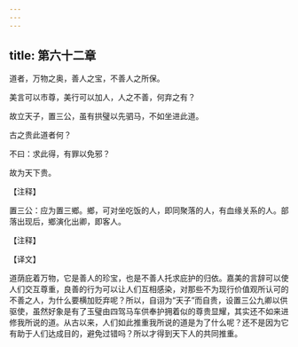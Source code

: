 ```yaml
---
---
---
```

title: 第六十二章
---

道者，万物之奥，善人之宝，不善人之所保。

美言可以市尊，美行可以加人，人之不善，何弃之有？

故立天子，置三公，虽有拱璧以先驷马，不如坐进此道。

古之贵此道者何？

不曰：求此得，有罪以免邪？

故为天下贵。

【注释】

置三公：应为置三鄉。鄉，可对坐吃饭的人，即同聚落的人，有血缘关系的人。部落出现后，鄉演化出卿，即客人。

【注释】

【译文】

道荫庇着万物，它是善人的珍宝，也是不善人托求庇护的归依。嘉美的言辞可以使人们交互尊重，良善的行为可以让人们互相感染，对那些不为现行价值观所认可的不善之人，为什么要横加贬弃呢？所以，自诩为“天子”而自贵，设置三公九卿以供驱使，虽然好象是有了玉璧由四驾马车供奉护拥着似的尊贵显耀，其实还不如来进修我所说的道。从古以来，人们如此推重我所说的道是为了什么呢？还不是因为它有助于人们达成目的，避免过错吗？所以才得到天下人的共同推重。